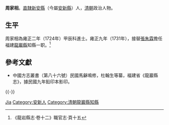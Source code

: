 '''周家相'''。[[直隸|直隸]][[新安縣_(直隸)|新安縣]]（今屬[[安新縣|安新縣]]）人，[[清朝|清朝]]政治人物。

== 生平 ==
周家相為雍正二年（1724年）甲辰科進士。雍正九年（1731年），接替[[張朱霖|張朱霖]]擔任福建[[龍巖縣|龍巖縣]]知縣一职。<ref>《龍岩縣志·卷十二》職官志·頁十五</ref>

==參考文獻==
{{reflist}}
*中國方志叢書（第八十六號）民國馬龢鳴修，杜翰生等纂，福建省《龍巖縣志》，據民國九年鉛印本影印。

{{-}}
{{start box}}
{{s-off}}
{{succession box|[[張朱霖|張朱霖]]|[[莊年|莊年]]|[[福建|福建]][[龍巖縣|龍巖縣]][[知縣|知縣]]|<small>雍正九年（1731年）任</small>}}
{{end box}}

{{雍正二年甲辰科殿試金榜}}

{{Authority control}}

{{DEFAULTSORT:Zhou周}}
[[Category:周姓|Jia]]
[[Category:安新人|Category:安新人]]
[[Category:清朝龍巖縣知縣|Category:清朝龍巖縣知縣]]